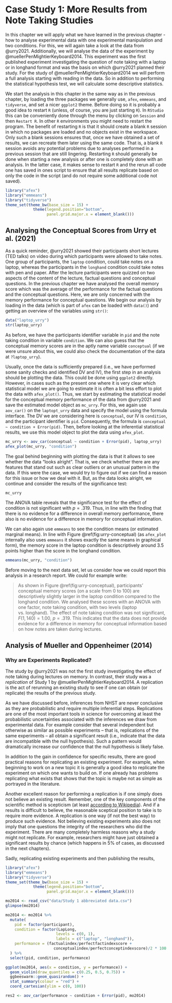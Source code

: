 # Case Study 1: More Results from Note Taking Studies

In this chapter we will apply what we have learned in the previous chapter - how to analyse experimental data with one experimental manipulation and two conditions. For this, we will again take a look at the data from @urry2021. Additionally, we will analyse the data of the experiment by @muellerPenMightierKeyboard2014. This experiment was the first published experiment investigating the question of note taking with a laptop or in longhand format and was the basis on which @urry2021 planned their study. For the study of @muellerPenMightierKeyboard2014 we will perform a full analysis starting with reading in the data. So in addition to performing the statistical hypothesis test, we will calculate some descriptive statistics.

We start the analysis in this chapter in the same way as in the previous chapter, by loading the three packages we generally use, `afex`, `emmeans`, and `tidyverse`, and set a nicer `ggplot2` theme. Before doing so it is probably a good idea to restart `R` (unless, of course, you are just starting `R`). In `RStudio` this can be conveniently done through the menu by clicking on `Session` and then `Restart R`. In other `R` environments you might need to restart the program. The benefit of restarting `R` is that it should create a blank `R` session in which no packages are loaded and no objects exist in the workspace. Only such a blank sessions ensures that, once we have obtained a set of results, we can recreate them later using the same code. That is, a blank `R` session avoids any potential problems due to analyses performed in a previous session that are still lingering. Restarting `R` should generally be done when starting a new analysis or after one is completely done with an analysis. In the latter case, it makes sense to restart `R` and the rerun all code one has saved in ones script to ensure that all results replicate based on only the code in the script (and do not require some additional code not saved).

```r
library("afex")
library("emmeans")
library("tidyverse")
theme_set(theme_bw(base_size = 15) + 
            theme(legend.position="bottom", 
                  panel.grid.major.x = element_blank()))
```

## Analysing the Conceptual Scores from Urry et al. (2021)

As a quick reminder, @urry2021 showed their participants short lectures (TED talks) on video during which participants were allowed to take notes. One group of participants, the `laptop` condition, could take notes on a laptop, whereas the participants in the `longhand` condition could take notes with pen and paper. After the lecture participants were quizzed on two aspects of the content of the lecture, factual questions and conceptual questions. In the previous chapter we have analysed the overall memory score which was the average of the performance for the factual questions and the conceptual questions. Here, we are only concerned with the memory performance for conceptual questions. We begin our analysis by loading in the data (which is part of `afex` can be loaded with `data()`) and getting an overview of the variables using `str()`:

```r
data("laptop_urry")
str(laptop_urry)
```

As before, we have the participants identifier variable in `pid` and the note taking condition in variable `condition`. We can also guess that the conceptual memory scores are in the aptly name variable `conceptual` (if we were unsure about this, we could also check the documentation of the data at `?laptop_urry`).

Usually, once the data is sufficiently prepared (i.e., we have performed some sanity checks and identified DV and IV), the first step in an analysis should be plotting the data. This could be done using `ggplot2` directly. However, in cases such as the present one where it is very clear which statistical model we are going to estimate it is often a bit less effort to plot the data with `afex_plot()`. Thus, we start by estimating the statistical model for the conceptual memory performance of the data from @urry2021 and save the estimated model object as `mc_urry`. For this, we again use `aov_car()` on the `laptopt_urry` data and specify the model using the formula interface. The DV we are considering here is `conceptual`, our IV is `condition`, and the participant identifier is `pid`. Consequently, the formula is `conceptual ~ condition + Error(pid)`. Then, before looking at the inferential statistical results, we use this model object to plot the data using `afex_plot`.

```r
mc_urry <- aov_car(conceptual ~ condition + Error(pid), laptop_urry)
afex_plot(mc_urry, "condition")
```

The goal behind beginning with plotting the data is that it allows to see whether the data "looks alright". That is, we check whether there are any features that stand out such as clear outliers or an unusual pattern in the data. If this were the case, we would try to figure out if we can find a reason for this issue or how we deal with it. But, as the data looks alright, we continue and consider the results of the significance test:

```r
mc_urry
```

The ANOVA table reveals that the significance test for the effect of condition is not significant with $p = .319$. Thus, in line with the finding that there is no evidence for a difference in overall memory performance, there also is no evidence for a difference in memory for conceptual information.

We can also again use `emmeans` to see the condition means (or estimated marginal means). In line with Figure \@ref(fig:urry-conceptual) (as `afex_plot` internally also uses `emmeans` it shows exactly the same means in graphical form), the memory score in the laptop condition is descriptively around 3.5 points higher than the score in the longhand condition.

```r
emmeans(mc_urry, "condition")
```

Before moving to the next data set, let us consider how we could report this analysis in a research report. We could for example write:

> As shown in Figure \@ref(fig:urry-conceptual), participants' conceptual memory scores (on a scale from 0 to 100) are descriptively slightly larger in the laptop condition compared to the longhand condition. We analysed these scores with an ANOVA with one factor, note taking condition, with two levels (laptop vs. longhand). The effect of note taking condition was not significant, $F(1, 140) = 1.00$, $p = .319$. This indicates that the data does not provide evidence for a difference in memory for conceptual information based on how notes are taken during lectures.

## Analysis of Mueller and Oppenheimer (2014)

### Why are Experiments Replicated?

The study by @urry2021 was not the first study investigating the effect of note taking during lectures on memory. In contrast, their study was a *replication* of Study 1 by @muellerPenMightierKeyboard2014. A replication is the act of rerunning an existing study to see if one can obtain (or replicate) the results of the previous study.

As we have discussed before, inferences from NHST are never conclusive as they are probabilistic and require multiple inferential steps. Replications are one of the most important tools in science for overcoming at least the probabilistic uncertainties associated with the inferences we draw from experimental data. For example consider that several independent but otherwise as similar as possible experiments -- that is, replications of the same experiments -- all obtain a significant result (i.e., indicate that the data are incompatible with the null hypothesis). Such a pattern would dramatically increase our confidence that the null hypothesis is likely false.

In addition to the gain in confidence for specific results, there are good practical reasons for replicating an existing experiment. For example, when beginning to work on a new topic it is generally a good idea to replicate the experiment on which one wants to build on. If one already has problems replicating what exists that shows that the topic is maybe not as simple as portrayed in the literature.

Another excellent reason for performing a replication is if one simply does not believe an existing result. Remember, one of the key components of the scientific method is scepticism (at least [according to Wikipedia](https://en.wikipedia.org/wiki/Scientific_method)). And if a results is difficult to believe, the reasonable sceptical position to take is to require more evidence. A replication is one way (if not the best way) to produce such evidence. Not believing existing experiments also does not imply that one questions the integrity of the researchers who did the experiment. There are many completely harmless reasons why a study might not replicate. For example, researchers might have just obtained a significant results by chance (which happens in 5% of cases, as discussed in the next chapters).

Sadly, replicating existing experiments and then publishing the results,

```r
library("afex")
library("emmeans")
library("tidyverse")
theme_set(theme_bw(base_size = 15) + 
            theme(legend.position="bottom", 
                  panel.grid.major.x = element_blank()))
```

```r
mo2014 <- read_csv("data/Study 1 abbreviated data.csv")
glimpse(mo2014)
```

```r
mo2014 <- mo2014 %>% 
  mutate(
    pid = factor(participant),
    condition = factor(LapLong, 
                      levels = c(0, 1),
                      labels = c("laptop", "longhand")),
    performance = (factualindex/perfectfactindexscore + 
                     conceptualindex/perfectconceptindexscore)/2 * 100
  ) %>% 
  select(pid, condition, performance)
```

```r
ggplot(mo2014, aes(x = condition, y = performance)) +
  geom_violin(draw_quantiles = c(0.25, 0.5, 0.75)) +
  ggbeeswarm::geom_quasirandom() +
  stat_summary(colour = "red") +
  coord_cartesian(ylim = c(0, 100))
```

```r
res2 <- aov_car(performance ~ condition + Error(pid), mo2014)
```
